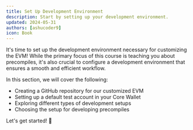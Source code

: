 ```yaml
---
title: Set Up Development Environment
description: Start by setting up your development environment.
updated: 2024-05-31
authors: [ashucoder9]
icon: Book
---
```


It's time to set up the development environment necessary for customizing the EVM! While the primary focus of this course is teaching you about precompiles, it's also crucial to configure a development environment that ensures a smooth and efficient workflow.

In this section, we will cover the following:

- Creating a GitHub repository for our customized EVM
- Setting up a default test account in your Core Wallet
- Exploring different types of development setups
- Choosing the setup for developing precompiles

Let's get started! 🚀
